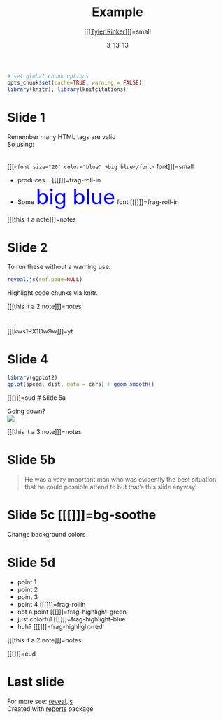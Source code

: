 % Example
% [[[[Tyler Rinker](https://github.com/trinker)]]]=small
% 3-13-13

```r
# set global chunk options
opts_chunk$set(cache=TRUE, warning = FALSE)
library(knitr); library(knitcitations)
```

# Slide 1
Remember many HTML tags are valid   
So using:  
<br />  
[[[`<font size="20" color="blue" >big blue</font>` font]]]=small

- produces... [[[]]]=frag-roll-in
- Some <font size="20" color="blue" >big blue</font> font [[[]]]=frag-roll-in

[[[this it a note]]]=notes

# Slide 2
To run these without a warning use:
```r
reveal.js(ref.page=NULL)
```
Highlight code chunks via knitr.

[[[this it a 2 note]]]=notes

# 
[[[kws1PX1Dw9w]]]=yt

# Slide 4
```r
library(ggplot2)
qplot(speed, dist, data = cars) + geom_smooth()
```

[[[]]]=sud
# Slide 5a 

Going down?    
![](https://s3.amazonaws.com/hakim-static/reveal-js/arrow.png)

[[[this it a 3 note]]]=notes 

# Slide 5b
> He was a very important man who was evidently the best situation that he could 
> possible attend to but that's this slide anyway!

# Slide 5c [[[]]]=bg-soothe
Change background colors 

# Slide 5d  
  
- point 1    
- point 2    
- point 3  
- point 4 [[[]]]=frag-rollin  
- not a point [[[]]]=frag-highlight-green 
- just colorful [[[]]]=frag-highlight-blue
- huh? [[[]]]=frag-highlight-red      

[[[this it a 2 note]]]=notes

[[[]]]=eud

# Last slide
For more see: [reveal.js](http://lab.hakim.se/reveal-js/#/)    
Created with [reports](https://github.com/trinker/reports) package
